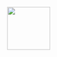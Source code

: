 ![](../images/penguins-quarto-ball.png){height="100px" fig-alt="Illustration of two penguins playing with a Quarto ball."}